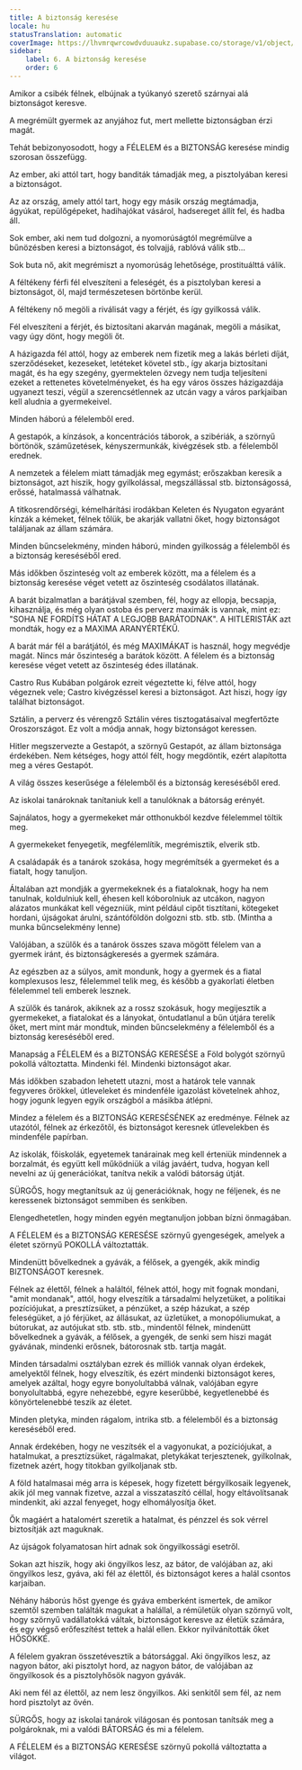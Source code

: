 ```yaml
---
title: A biztonság keresése
locale: hu
statusTranslation: automatic
coverImage: https://lhvmrqwrcowdvduuaukz.supabase.co/storage/v1/object/public/strapi-uploads/small_cover-educacion-fundamental.webp-2d51a7828a2b1309555be27f7e2a61a0.webp
sidebar:
    label: 6. A biztonság keresése
    order: 6
---
```

Amikor a csibék félnek, elbújnak a tyúkanyó szerető szárnyai alá biztonságot keresve.

A megrémült gyermek az anyjához fut, mert mellette biztonságban érzi magát.

Tehát bebizonyosodott, hogy a FÉLELEM és a BIZTONSÁG keresése mindig szorosan összefügg.

Az ember, aki attól tart, hogy banditák támadják meg, a pisztolyában keresi a biztonságot.

Az az ország, amely attól tart, hogy egy másik ország megtámadja, ágyúkat, repülőgépeket, hadihajókat vásárol, hadsereget állít fel, és hadba áll.

Sok ember, aki nem tud dolgozni, a nyomorúságtól megrémülve a bűnözésben keresi a biztonságot, és tolvajjá, rablóvá válik stb...

Sok buta nő, akit megrémiszt a nyomorúság lehetősége, prostituálttá válik.

A féltékeny férfi fél elveszíteni a feleségét, és a pisztolyban keresi a biztonságot, öl, majd természetesen börtönbe kerül.

A féltékeny nő megöli a riválisát vagy a férjét, és így gyilkossá válik.

Fél elveszíteni a férjét, és biztosítani akarván magának, megöli a másikat, vagy úgy dönt, hogy megöli őt.

A házigazda fél attól, hogy az emberek nem fizetik meg a lakás bérleti díját, szerződéseket, kezeseket, letéteket követel stb., így akarja biztosítani magát, és ha egy szegény, gyermektelen özvegy nem tudja teljesíteni ezeket a rettenetes követelményeket, és ha egy város összes házigazdája ugyanezt teszi, végül a szerencsétlennek az utcán vagy a város parkjaiban kell aludnia a gyermekeivel.

Minden háború a félelemből ered.

A gestapók, a kínzások, a koncentrációs táborok, a szibériák, a szörnyű börtönök, száműzetések, kényszermunkák, kivégzések stb. a félelemből erednek.

A nemzetek a félelem miatt támadják meg egymást; erőszakban keresik a biztonságot, azt hiszik, hogy gyilkolással, megszállással stb. biztonságossá, erőssé, hatalmassá válhatnak.

A titkosrendőrségi, kémelhárítási irodákban Keleten és Nyugaton egyaránt kínzák a kémeket, félnek tőlük, be akarják vallatni őket, hogy biztonságot találjanak az állam számára.

Minden bűncselekmény, minden háború, minden gyilkosság a félelemből és a biztonság kereséséből ered.

Más időkben őszinteség volt az emberek között, ma a félelem és a biztonság keresése véget vetett az őszinteség csodálatos illatának.

A barát bizalmatlan a barátjával szemben, fél, hogy az ellopja, becsapja, kihasználja, és még olyan ostoba és perverz maximák is vannak, mint ez: "SOHA NE FORDÍTS HÁTAT A LEGJOBB BARÁTODNAK". A HITLERISTÁK azt mondták, hogy ez a MAXIMA ARANYÉRTÉKŰ.

A barát már fél a barátjától, és még MAXIMÁKAT is használ, hogy megvédje magát. Nincs már őszinteség a barátok között. A félelem és a biztonság keresése véget vetett az őszinteség édes illatának.

Castro Rus Kubában polgárok ezreit végeztette ki, félve attól, hogy végeznek vele; Castro kivégzéssel keresi a biztonságot. Azt hiszi, hogy így találhat biztonságot.

Sztálin, a perverz és vérengző Sztálin véres tisztogatásaival megfertőzte Oroszországot. Ez volt a módja annak, hogy biztonságot keressen.

Hitler megszervezte a Gestapót, a szörnyű Gestapót, az állam biztonsága érdekében. Nem kétséges, hogy attól félt, hogy megdöntik, ezért alapította meg a véres Gestapót.

A világ összes keserűsége a félelemből és a biztonság kereséséből ered.

Az iskolai tanároknak tanítaniuk kell a tanulóknak a bátorság erényét.

Sajnálatos, hogy a gyermekeket már otthonukból kezdve félelemmel töltik meg.

A gyermekeket fenyegetik, megfélemlítik, megrémisztik, elverik stb.

A családapák és a tanárok szokása, hogy megrémítsék a gyermeket és a fiatalt, hogy tanuljon.

Általában azt mondják a gyermekeknek és a fiataloknak, hogy ha nem tanulnak, koldulniuk kell, éhesen kell kóborolniuk az utcákon, nagyon alázatos munkákat kell végezniük, mint például cipőt tisztítani, kötegeket hordani, újságokat árulni, szántóföldön dolgozni stb. stb. stb. (Mintha a munka bűncselekmény lenne)

Valójában, a szülők és a tanárok összes szava mögött félelem van a gyermek iránt, és biztonságkeresés a gyermek számára.

Az egészben az a súlyos, amit mondunk, hogy a gyermek és a fiatal komplexusos lesz, félelemmel telik meg, és később a gyakorlati életben félelemmel teli emberek lesznek.

A szülők és tanárok, akiknek az a rossz szokásuk, hogy megijesztik a gyermekeket, a fiatalokat és a lányokat, öntudatlanul a bűn útjára terelik őket, mert mint már mondtuk, minden bűncselekmény a félelemből és a biztonság kereséséből ered.

Manapság a FÉLELEM és a BIZTONSÁG KERESÉSE a Föld bolygót szörnyű pokollá változtatta. Mindenki fél. Mindenki biztonságot akar.

Más időkben szabadon lehetett utazni, most a határok tele vannak fegyveres őrökkel, útleveleket és mindenféle igazolást követelnek ahhoz, hogy jogunk legyen egyik országból a másikba átlépni.

Mindez a félelem és a BIZTONSÁG KERESÉSÉNEK az eredménye. Félnek az utazótól, félnek az érkezőtől, és biztonságot keresnek útlevelekben és mindenféle papírban.

Az iskolák, főiskolák, egyetemek tanárainak meg kell érteniük mindennek a borzalmát, és együtt kell működniük a világ javáért, tudva, hogyan kell nevelni az új generációkat, tanítva nekik a valódi bátorság útját.

SÜRGŐS, hogy megtanítsuk az új generációknak, hogy ne féljenek, és ne keressenek biztonságot semmiben és senkiben.

Elengedhetetlen, hogy minden egyén megtanuljon jobban bízni önmagában.

A FÉLELEM és a BIZTONSÁG KERESÉSE szörnyű gyengeségek, amelyek a életet szörnyű POKOLLÁ változtatták.

Mindenütt bővelkednek a gyávák, a félősek, a gyengék, akik mindig BIZTONSÁGOT keresnek.

Félnek az élettől, félnek a haláltól, félnek attól, hogy mit fognak mondani, "amit mondanak", attól, hogy elveszítik a társadalmi helyzetüket, a politikai pozíciójukat, a presztízsüket, a pénzüket, a szép házukat, a szép feleségüket, a jó férjüket, az állásukat, az üzletüket, a monopóliumukat, a bútorukat, az autójukat stb. stb. stb., mindentől félnek, mindenütt bővelkednek a gyávák, a félősek, a gyengék, de senki sem hiszi magát gyávának, mindenki erősnek, bátorosnak stb. tartja magát.

Minden társadalmi osztályban ezrek és milliók vannak olyan érdekek, amelyektől félnek, hogy elveszítik, és ezért mindenki biztonságot keres, amelyek azáltal, hogy egyre bonyolultabbá válnak, valójában egyre bonyolultabbá, egyre nehezebbé, egyre keserűbbé, kegyetlenebbé és könyörtelenebbé teszik az életet.

Minden pletyka, minden rágalom, intrika stb. a félelemből és a biztonság kereséséből ered.

Annak érdekében, hogy ne veszítsék el a vagyonukat, a pozíciójukat, a hatalmukat, a presztízsüket, rágalmakat, pletykákat terjesztenek, gyilkolnak, fizetnek azért, hogy titokban gyilkoljanak stb.

A föld hatalmasai még arra is képesek, hogy fizetett bérgyilkosaik legyenek, akik jól meg vannak fizetve, azzal a visszataszító céllal, hogy eltávolítsanak mindenkit, aki azzal fenyeget, hogy elhomályosítja őket.

Ők magáért a hatalomért szeretik a hatalmat, és pénzzel és sok vérrel biztosítják azt maguknak.

Az újságok folyamatosan hírt adnak sok öngyilkossági esetről.

Sokan azt hiszik, hogy aki öngyilkos lesz, az bátor, de valójában az, aki öngyilkos lesz, gyáva, aki fél az élettől, és biztonságot keres a halál csontos karjaiban.

Néhány háborús hőst gyenge és gyáva emberként ismertek, de amikor szemtől szemben találták magukat a halállal, a rémületük olyan szörnyű volt, hogy szörnyű vadállatokká váltak, biztonságot keresve az életük számára, és egy végső erőfeszítést tettek a halál ellen. Ekkor nyilvánították őket HŐSÖKKÉ.

A félelem gyakran összetévesztik a bátorsággal. Aki öngyilkos lesz, az nagyon bátor, aki pisztolyt hord, az nagyon bátor, de valójában az öngyilkosok és a pisztolyhősök nagyon gyávák.

Aki nem fél az élettől, az nem lesz öngyilkos. Aki senkitől sem fél, az nem hord pisztolyt az övén.

SÜRGŐS, hogy az iskolai tanárok világosan és pontosan tanítsák meg a polgároknak, mi a valódi BÁTORSÁG és mi a félelem.

A FÉLELEM és a BIZTONSÁG KERESÉSE szörnyű pokollá változtatta a világot.
